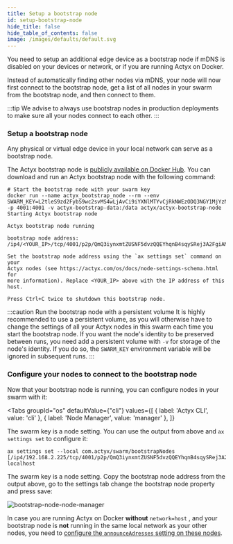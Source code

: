 ```yaml
---
title: Setup a bootstrap node
id: setup-bootstrap-node
hide_title: false
hide_table_of_contents: false
image: /images/defaults/default.svg
---
```


You need to setup an additional edge device as a bootstrap node if mDNS is disabled on your devices or network, or if you are running Actyx on Docker.


Instead of automatically finding other nodes via mDNS, your node will now first connect to the bootstrap node, get a list of all nodes in your swarm from the bootstrap node, and then connect to them.

:::tip
We advise to always use bootstrap nodes in production deployments to make sure all your nodes connect to each other.
:::

### Setup a bootstrap node

Any physical or virtual edge device in your local network can serve as a bootstrap node.

The Actyx bootstrap node is [publicly available on Docker Hub](https://hub.docker.com/repository/docker/actyx/actyx-bootstrap-node). You can download and run an Actyx bootstrap node with the following command:

```text
# Start the bootstrap node with your swarm key
docker run --name actyx_bootstrap_node --rm --env SWARM_KEY=L2tleS9zd2FybS9wc2svMS4wLjAvCi9iYXNlMTYvCjRkNWEzODQ3NGY1MjYzNDc1MjY2NTY3NTMwNTM0NjRkNGUzNzUyNDQ3ODY1NjIzMzRhMzg3MDU4NjU2MTcxNGQ= -p 4001:4001 -v actyx-bootstrap-data:/data actyx/actyx-bootstrap-node
Starting Actyx bootstrap node

Actyx bootstrap node running

bootstrap node address: /ip4/<YOUR_IP>/tcp/4001/p2p/QmQ3iynxmtZUSNF5dvzQQEYhqnB4sqySRej3A2FgiAMBMH

Set the bootstrap node address using the `ax settings set` command on your
Actyx nodes (see https://actyx.com/os/docs/node-settings-schema.html for
more information). Replace <YOUR_IP> above with the IP address of this host.

Press Ctrl+C twice to shutdown this bootstrap node.
```

:::caution Run the bootstrap node with a persistent volume
It is highly recommended to use a persistent volume, as you will otherwise have to change the settings of all your Actyx nodes in this swarm each time you start the bootstrap node. If you want the node's identity to be preserved between runs, you need add a persistent volume with `-v` for storage of the node's identity. If you do so, the `SWARM_KEY` environment variable will be ignored in subsequent runs.
:::

### Configure your nodes to connect to the bootstrap node

Now that your bootstrap node is running, you can configure nodes in your swarm with it:

<Tabs
  groupId="os"
  defaultValue={"cli"}
  values={[
    { label: 'Actyx CLI', value: 'cli' },
    { label: 'Node Manager', value: 'manager' },
  ]}
>


<TabItem value="cli">


The swarm key is a node setting. You can use the output from above and `ax settings set` to configure it:

```text
ax settings set --local com.actyx/swarm/bootstrapNodes [/ip4/192.168.2.225/tcp/4001/p2p/QmQ3iynxmtZUSNF5dvzQQEYhqnB4sqySRej3A2FgiAMBMH] localhost
```

</TabItem>
<TabItem value="manager">


The swarm key is a node setting. Copy the bootstrap node address from the output above, go to the settings tab change the bootstrap node property and press save:

![bootstrap-node-node-manager](/images/how-to/swarms/bootstrap-node-node-manager.png)

</TabItem>
</Tabs>

In case you are running Actyx on Docker **without** `network=host` , and your bootstrap node is **not** running in the same local network as your other nodes, you need to [configure the `announceAdresses` setting on these nodes](./configure-announced-addresses).

<!-- TODO write peer discovery
For more information on how nodes discover and connect to each other, please check out our conceptual guide on peer discovery
-->
